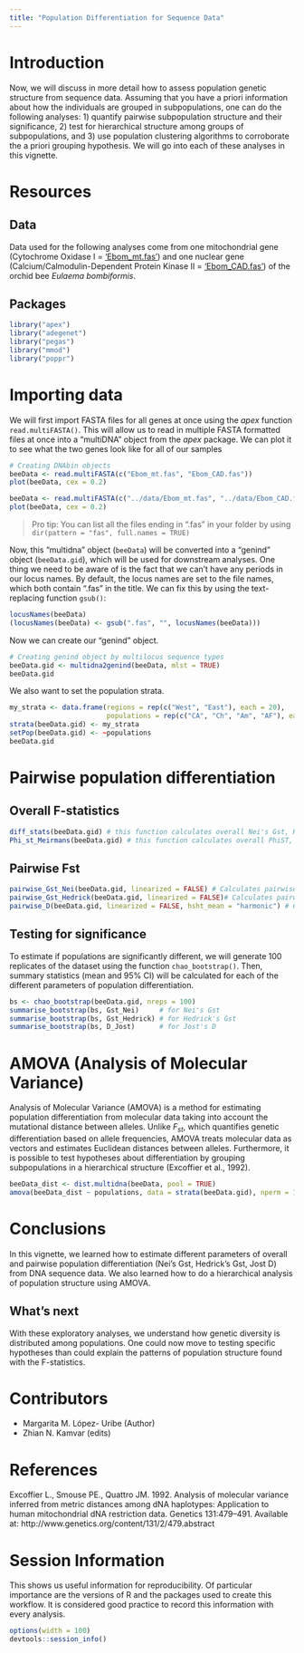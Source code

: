 ```yaml
---
title: "Population Differentiation for Sequence Data"
---
```


# Introduction

Now, we will discuss in more detail how to assess population genetic structure from sequence data. Assuming that you have a priori information about how the individuals are grouped in subpopulations, one can do the following analyses: 1) quantify pairwise subpopulation structure and their significance, 2) test for hierarchical structure among groups of subpopulations, and 3) use population clustering algorithms to corroborate the a priori grouping hypothesis. We will go into each of these analyses in this vignette.  

# Resources

## Data

Data used for the following analyses come from one mitochondrial gene (Cytochrome Oxidase I = ['Ebom_mt.fas'](https://github.com/nescent/popgenInfo/blob/master/data/Ebom_mt.fas)) and one nuclear gene (Calcium/Calmodulin-Dependent Protein Kinase II = ['Ebom_CAD.fas'](https://github.com/nescent/popgenInfo/blob/master/data/Ebom_CAD.fas)) of the orchid bee *Eulaema bombiformis*.

## Packages

```r
library("apex")
library("adegenet")
library("pegas")
library("mmod")
library("poppr")
```

# Importing data

We will first import FASTA files for all genes at once using the *apex* function `read.multiFASTA()`. This will allow us to read in multiple FASTA formatted files at once into a "multiDNA" object from the *apex* package. We can plot it to see what the two genes look like for all of our samples

```r
# Creating DNAbin objects
beeData <- read.multiFASTA(c("Ebom_mt.fas", "Ebom_CAD.fas"))
plot(beeData, cex = 0.2)
```

```r
beeData <- read.multiFASTA(c("../data/Ebom_mt.fas", "../data/Ebom_CAD.fas"))
plot(beeData, cex = 0.2)
```

> Pro tip: You can list all the files ending in ".fas" in your folder by using 
> `dir(pattern = "fas", full.names = TRUE)`

Now, this "multidna" object (`beeData`) will be converted into a "genind" object
(`beeData.gid`), which will be used for downstream analyses. One thing we need
to be aware of is the fact that we can't have any periods in our locus names. By
default, the locus names are set to the file names, which both contain ".fas" in
the title. We can fix this by using the text-replacing function `gsub()`:

```r
locusNames(beeData)
(locusNames(beeData) <- gsub(".fas", "", locusNames(beeData)))
```

Now we can create our "genind" object.

```r

# Creating genind object by multilocus sequence types
beeData.gid <- multidna2genind(beeData, mlst = TRUE)
beeData.gid
```

We also want to set the population strata.

```r
my_strata <- data.frame(regions = rep(c("West", "East"), each = 20), 
                        populations = rep(c("CA", "Ch", "Am", "AF"), each = 10))
strata(beeData.gid) <- my_strata
setPop(beeData.gid) <- ~populations
beeData.gid
```


# Pairwise population differentiation

## Overall F-statistics

```r
diff_stats(beeData.gid) # this function calculates overall Nei's Gst, Hedrick's Gst and  of the dataset
Phi_st_Meirmans(beeData.gid) # this function calculates overall PhiST, the Fst analog for DNA sequence data
```
## Pairwise Fst

```r
pairwise_Gst_Nei(beeData.gid, linearized = FALSE) # Calculates pairwise Gst. If linearized = TRUE, it calculates 1/(1- Gst)  
pairwise_Gst_Hedrick(beeData.gid, linearized = FALSE)# Calculates pairwise Gst. If linearized = TRUE, it calculates 1/(1- Gst')  
pairwise_D(beeData.gid, linearized = FALSE, hsht_mean = "harmonic") # Calculates pairwise Gst. If linearized = TRUE, it calculates 1/(1- D)  
```
## Testing for significance

To estimate if populations are significantly different, we will generate 100 replicates of the dataset using the function `chao_bootstrap()`. Then, summary statistics (mean and 95% CI) will be calculated for each of the different parameters of population differentiation. 

```r
bs <- chao_bootstrap(beeData.gid, nreps = 100)
summarise_bootstrap(bs, Gst_Nei)     # for Nei's Gst
summarise_bootstrap(bs, Gst_Hedrick) # for Hedrick's Gst
summarise_bootstrap(bs, D_Jost)      # for Jost's D
```

# AMOVA (Analysis of Molecular Variance)

Analysis of Molecular Variance (AMOVA) is a method for estimating population differentiation from molecular data taking into account the mutational distance between alleles. Unlike $F_{st}$, which quantifies genetic differentiation based on allele frequencies, AMOVA treats molecular data as vectors and estimates Euclidean distances between alleles. Furthermore, it is possible to test hypotheses about differentiation by grouping subpopulations in a hierarchical structure (Excoffier et al., 1992).

```r
beeData_dist <- dist.multidna(beeData, pool = TRUE)
amova(beeData_dist ~ populations, data = strata(beeData.gid), nperm = 100)
```

# Conclusions

In this vignette, we learned how to estimate different parameters of overall and pairwise population differentiation (Nei's Gst, Hedrick's Gst, Jost D) from DNA sequence data. We also learned how to do a hierarchical analysis of population structure using AMOVA.

## What's next

With these exploratory analyses, we understand how genetic diversity is distributed among populations. One could now move to testing specific hypotheses than could explain the patterns of population structure found with the F-statistics.

# Contributors

- Margarita M. López- Uribe (Author)
- Zhian N. Kamvar (edits)

# References

Excoffier L., Smouse PE., Quattro JM. 1992. Analysis of molecular variance inferred from metric distances among dNA haplotypes: Application to human mitochondrial dNA restriction data. Genetics 131:479–491. Available at: http://www.genetics.org/content/131/2/479.abstract

# Session Information

This shows us useful information for reproducibility. Of particular importance are the versions of R and the packages used to create this workflow. It is considered good practice to record this information with every analysis.

```r
options(width = 100)
devtools::session_info()
```
